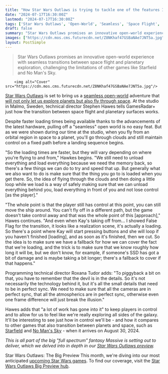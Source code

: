 ```yaml
---
title: "How Star Wars Outlaws is trying to tackle one of the features I wanted in Starfield: a transition from the open world to space flight"
date: "2024-07-17T16:30:00Z"
lastmod: "2024-07-17T16:30:00Z"
tags: ['Star Wars Outlaws', 'Open-World', 'Seamless', 'Space Flight', 'Planetary Exploration', 'Starfield', "No Man's Sky"]
draft: false
summary: "Star Wars Outlaws promises an innovative open-world experience with seamless transitions between space flight and planetary exploration, challenging the limitations of other games like Starfield and No Man's Sky."
images: ["https://cdn.mos.cms.futurecdn.net/Z8NKhaf47GSBaNAe7JNT5a.jpg"]
layout: PostSimple
---
```

> Star Wars Outlaws promises an innovative open-world experience with seamless transitions between space flight and planetary exploration, challenging the limitations of other games like Starfield and No Man's Sky.


        <img alt="Cover" src="https://cdn.mos.cms.futurecdn.net/Z8NKhaf47GSBaNAe7JNT5a.jpg"/>
        
[Star Wars Outlaws](https://www.gamesradar.com/star-wars-outlaws-guide/) is set to bring us a [<u>seamless open-world</u>](https://www.gamesradar.com/games/action/star-wars-outlaws-directors-discuss-the-technical-demands-of-its-seamless-open-world-theres-a-reason-why-very-few-games-do-this/) adventure that [<u>will not only let us explore planets but also fly through space</u>](https://www.gamesradar.com/games/open-world/the-making-of-star-wars-outlaws-galaxy-we-instantly-realized-that-the-true-star-wars-open-world-experience-needs-to-go-beyond-planet-surfaces/). At the studio in Malmo, Sweden, technical director Stephen Hawes tells GamesRadar+ just how the transition between space flight and planetary surfaces works. 

Despite faster loading times being available thanks to the advancements of the latest hardware, pulling off a "seamless" open world is no easy feat. But as we were shown during our time at the studio, when you fly from an orbital region in space to a planet, you'll go through clouds and still maintain control on a fixed path before a landing sequence begins. 

"So the loading times are faster, but they will vary depending on where you're flying to and from," Hawkes begins. "We still need to unload everything and load everything because we need the memory back, so there's a few things we can do to try and speed that up. But generally what we also want to do is make sure that the thing you go to is loaded when you get there. So, the idea of flying through the clouds and then doing a little loop while we load is a way of safely making sure that we can unload everything behind you, load everything in front of you and not lose control [as the player]." 

"The whole point is that the player still has control at this point, you can still move the ship around. You can't fly off in a different path, but the game doesn't take control away and that was the whole point of this [approach]," Hawes continues. "And even when Kay's taking off from… I showed False Flag for the transition, it looks like a realization scene, it's actually a loading. So there's a point where Kay will start pressing buttons and she will loop if you haven't finished [loading], and as soon as it's finished, then we cut. So the idea is to make sure we have a fallback for how we can cover the fact that we're loading, and the trick is to make sure that we know roughly how long it will be, but we don't know, for example, if someone's SSD has got a bit of damage and is maybe taking a bit longer; there's a fallback to cover if that happens." 

Programming technical director Roxana Tudor adds: "To piggyback a bit on that, you have to remember that the devil is in the details. So it's not necessarily the technology behind it, but it's all the small details that need to be in perfect sync. We need to make sure that all the cameras are in perfect sync, that all the atmospherics are in perfect sync, otherwise even one frame difference will just break the illusion."

Hawes adds that "a lot of work has gone into it" to keep players in control and to allow for us to feel like we're really exploring all sides of the galaxy. It'll be interesting to see just how in control we'll be - and how it compares to other games that also transition between planets and space, such as [Starfield](https://www.gamesradar.com/starfield-guide/) and [No Man's Sky](https://www.gamesradar.com/no-mans-sky-guide/) - when it arrives on August 30, 2024. 

*This is all part of the big "full spectrum" fantasy Massive is setting out to deliver, which we delved into in depth in our *[<u><em>Star Wars Outlaws preview</em></u>](https://www.gamesradar.com/games/open-world/star-wars-outlaws-is-one-of-the-most-ambitious-open-world-games-of-2024-and-it-was-inspired-by-a-single-sentence/)*.*

Star Wars Outlaws: The Big Preview
This month, we're diving into our most anticipated [upcoming Star Wars games](https://www.gamesradar.com/upcoming-star-wars-games/). To find our coverage, visit the [Star Wars Outlaws Big Preview hub](https://www.gamesradar.com/games/open-world/star-wars-outlaws-the-big-preview/).
        